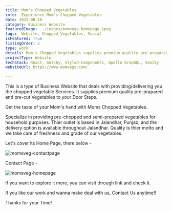 ```yaml
---
title: Mom's Chopped Vegetables
info:  Experience Mom's Chopped Vegetables
date: 2021-08-18
category: Business Website
featuredImage: ../images/momvegs-homepage.jpeg
tags:  Website, Chopped Vegetables, Social
isFeatured: True
listingOrder: 2
type: work
details: Mom's Chopped Vegetables supplies premium quality pre-prapared and pre-cut Vegetables to your Door Steps. Get the taste of your Mom's hand with Moms Chopped Vegetables.
projectType: Website
techStack: React, Gatsby, Styled-Components, Apollo GraphQL, Sanity
websiteUrl: https://www.momvegs.com/

---
```


This is a type of Business Website that deals with providing/delivering you the chopped vegetable Services.
It supplies premium quality pre-prapared and pre-cut Vegetables to your Door Steps.

Get the taste of your Mom's hand with Moms Chopped Vegetables.

Specialize in providing pre-chopped and semi-prepared vegetables for household purposes. Thier outlet is based in Jalandhar, Punjab, and the delivery option is available throughout Jalandhar. Quality is thier motto and we take care of freshness and grade of our vegetables.

Let's cover its Home Page, there below - 

![momsveg-contactpage](../images/momvegs-contact.jpeg)

Contact Page - 

![momsveg-homepage](../images/momvegs-homepage.jpeg)

If you want to explore it more, you can visit through link and check it.

If you like our work and wanna make deal with us, Contact Us anytime!!

Thanks for your Time!
 
